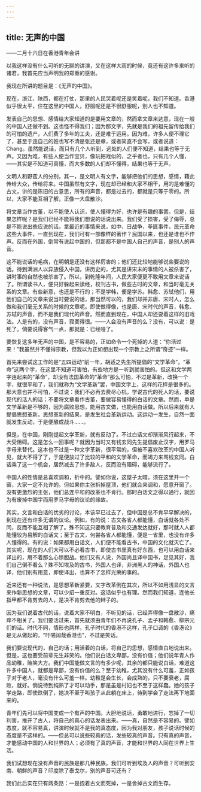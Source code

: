 ```yaml
---
---
---
```

title: 无声的中国
---



——二月十六日在香港青年会讲

以我这样没有什么可听的无聊的讲演，又在这样大雨的时候，竟还有这许多来听的诸君，我首先应当声明我的郑重的感谢。

我现在所讲的题目是：《无声的中国》。

现在，浙江、陕西，都在打仗，那里的人民哭着呢还是笑着呢，我们不知道。香港似乎很太平，住在这里的中国人，舒服呢还是不很舒服呢，别人也不知道。

发表自己的思想、感情给大家知道的是要用文章的，然而拿文章来达意，现在一般的中国人还做不到。这也怪不得我们；因为那文字，先就是我们的祖先留传给我们的可怕的遗产。人们费了多年的工夫，还是难于运用。因为难，许多人便不理它了，甚至于连自己的姓也写不清是张还是章，或者简直不会写，或者说道：Chang。虽然能说话，而只有几个人听到，远处的人们便不知道，结果也等于无声。又因为难，有些人便当作宝贝，像玩把戏似的，之乎者也，只有几个人懂，——其实是不知道可真懂，而大多数的人们却不懂得，结果也等于无声。

文明人和野蛮人的分别，其一，是文明人有文字，能够把他们的思想，感情，藉此传给大众，传给将来。中国虽然有文字，现在却已经和大家不相干，用的是难懂的古文，讲的是陈旧的古意思，所有的声音，都是过去的，都就是只等于零的。所以，大家不能互相了解，正像一大盘散沙。

将文章当作古董，以不能使人认识，使人懂得为好，也许是有趣的事罢。但是，结果怎样呢？是我们已经不能将我们想说的话说出来。我们受了损害，受了侮辱，总是不能说出些应说的话。拿最近的事情来说，如中、日战争，拳匪事件，民元革命这些大事件，一直到现在，我们可有一部像样的著作？民国以来，也还是谁也不作声。反而在外国，倒常有说起中国的，但那都不是中国人自己的声音，是别人的声音。

这不能说话的毛病，在明朝是还没有这样厉害的；他们还比较地能够说些要说的话。待到满洲人以异族侵入中国，讲历史的，尤其是讲宋末的事情的人被杀害了，讲时事的自然也被杀害了。所以，到乾隆年间，人民大家便更不敢用文章来说话了。所谓读书人，便只好躲起来读经，校刊古书，做些古时的文章，和当时毫无关系的文章。有些新意，也还是不行的；不是学韩，便是学苏。韩愈、苏轼他们，用他们自己的文章来说当时要说的话，那当然可以的，我们却并非唐、宋时人，怎么做和我们毫无关系的时候的文章呢。即使做得像，也是唐、宋时代的声音，韩愈、苏轼的声音，而不是我们现代的声音。然而直到现在，中国人却还耍着这样的旧戏法。人是有的，没有声音，寂寞得很。——人会没有声音的么？没有，可以说：是死了。倘要说得客气一点，那就是：已经哑了。

要恢复这多年无声的中国，是不容易的，正如命令一个死掉的人道：“你活过来！”我虽然并不懂得宗教，但我以为正如想出现一个宗教上之所谓“奇迹”一样。

首先来尝试这工作的是“五四运动”前一年，胡适之先生所提倡的“文学革命”。“革命”这两个字，在这里不知道可害怕，有些地方是一听到就害怕的。但这和文学两字连起来的“革命”，却没有法国革命的“革命”那么可怕，不过是革新，改换一个字，就很平和了，我们就称为“文学革新”罢，中国文字上，这样的花样是很多的。那大意也并不可怕，不过说：我们不必再去费尽心机，学说古代的死人的话，要说现代的活人的话；不要将文章看作古董，要做容易懂得的白话的文章。然而，单是文学革新是不够的，因为腐败思想，能用古文做，也能用白话做。所以后来就有人提倡思想革新。思想革新的结果，是发生社会革新运动。这运动一发生，自然一面就发生反动，于是便酿成战斗……。

但是，在中国，刚刚提起文学革新，就有反动了。不过白话文却渐渐风行起来，不大受阻碍。这是怎么一回事呢？就因为当时又有钱玄同先生提倡废止汉字，用罗马字母来替代。这本也不过是一种文字革新，很平常的，但被不喜欢改革的中国人听见，就大不得了了，于是便放过了比较的平和的文学革命，而竭力来骂钱玄同。白话乘了这一个机会，居然减去了许多敌人，反而没有阻碍，能够流行了。

中国人的性情是总喜欢调和，折中的。譬如你说，这屋子太暗，须在这里开一个窗，大家一定不允许的。但如果你主张拆掉屋顶，他们就会来调和，愿意开窗了。没有更激烈的主张，他们总连平和的改革也不肯行。那时白话文之得以通行，就因为有废掉中国字而用罗马字母的议论的缘故。

其实，文言和白话的优劣的讨论，本该早已过去了，但中国是总不肯早早解决的，到现在还有许多无谓的议论。例如，有的说：古文各省人都能懂，白话就各处不同，反而不能互相了解了。殊不知这只要教育普及和交通发达就好，那时就人人都能懂较为易解的白话文；至于古文，何尝各省人都能懂，便是一省里，也没有许多人懂得的。有的说：如果都用白话文，人们便不能看古书，中国的文化就灭亡了。其实呢，现在的人们大可以不必看古书，即使古书里真有好东西，也可以用白话来译出的，用不着那么心惊胆战。他们又有人说，外国尚且译中国书，足见其好，我们自己倒不看么？殊不知埃及的古书，外国人也译，非洲黑人的神话，外国人也译，他们别有用意，即使译出，也算不了怎样光荣的事的。

近来还有一种说法，是思想革新紧要，文字改革倒在其次，所以不如用浅显的文言来作新思想的文章，可以少招一重反对。这话似乎也有理。然而我们知道，连他长指甲都不肯剪去的人，是决不肯剪去他的辫子的。

因为我们说着古代的话，说着大家不明白，不听见的话，已经弄得像一盘散沙，痛痒不相关了。我们要活过来，首先就须由青年们不再说孔子、孟子和韩愈、柳宗元们的话。时代不同，情形也两样，孔子时代的香港不这样，孔子口调的《香港论》是无从做起的，“吁嗟阔哉香港也”，不过是笑话。

我们要说现代的，自己的话；用活着的白话，将自己的思想，感情直白地说出来。但是，这也要受前辈先生非笑的。他们说白话文卑鄙，没有价值；他们说年青人作品幼稚，贻笑大方。我们中国能做文言的有多少呢，其余的都只能说白话，难道这许多中国人，就都是卑鄙，没有价值的么？至于幼稚，尤其没有什么可羞，正如孩子对于老人，毫没有什么可羞一样。幼稚是会生长，会成熟的，只不要衰老，腐败，就好。倘说待到纯熟了才可以动手，那是虽是村妇也不至于这样蠢。她的孩子学走路，即使跌倒了，她决不至于叫孩子从此躺在床上，待到学会了走法再下地面来的。

青年们先可以将中国变成一个有声的中国。大胆地说话，勇敢地进行，忘掉了一切利害，推开了古人，将自己的真心的话发表出来。——真，自然是不容易的。譬如态度，就不容易真，讲演时候就不是我的真态度，因为我对朋友，孩子说话时候的态度是不这样的。——但总可以说些较真的话，发些较真的声音。只有真的声音，才能感动中国的人和世界的人；必须有了真的声音，才能和世界的人同在世界上生活。

我们试想现在没有声音的民族是那几种民族。我们可听到埃及人的声音？可听到安南、朝鲜的声音？印度除了泰戈尔，别的声音可还有？

我们此后实在只有两条路：一是抱着古文而死掉，一是舍掉古文而生存。